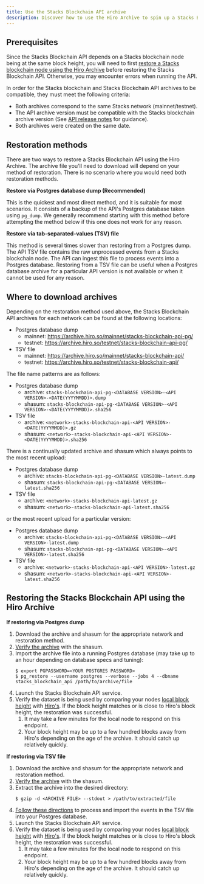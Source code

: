 ```yaml
---
title: Use the Stacks Blockchain API archive
description: Discover how to use the Hiro Archive to spin up a Stacks Blockchain API.
---
```


## Prerequisites

Since the Stacks Blockchain API depends on a Stacks blockchain node being at the same block height, you will need to first [restore a Stacks blockchain node using the Hiro Archive](/resources/archive/stacks-blockchain) before restoring the Stacks Blockchain API. Otherwise, you may encounter errors when running the API.

In order for the Stacks blockchain and Stacks Blockchain API archives to be compatible, they must meet the following criteria:

- Both archives correspond to the same Stacks network (mainnet/testnet).
- The API archive version must be compatible with the Stacks blockchain archive version (See [API release notes](https://github.com/hirosystems/stacks-blockchain-api/releases) for guidance).
- Both archives were created on the same date.

## Restoration methods

There are two ways to restore a Stacks Blockchain API using the Hiro Archive. The archive file you'll need to download will depend on your method of restoration. There is no scenario where you would need both restoration methods.

**Restore via Postgres database dump (Recommended)**

This is the quickest and most direct method, and it is suitable for most scenarios. It consists of a backup of the API's Postgres database taken using `pg_dump`. We generally recommend starting with this method before attempting the method below if this one does not work for any reason.

**Restore via tab-separated-values (TSV) file**

This method is several times slower than restoring from a Postgres dump. The API TSV file contains the raw unprocessed events from a Stacks blockchain node. The API can ingest this file to process events into a Postgres database.
Restoring from a TSV file can be useful when a Postgres database archive for a particular API version is not available or when it cannot be used for any reason.

## Where to download archives

Depending on the restoration method used above, the Stacks Blockchain API archives for each network can be found at the following locations:

- Postgres database dump
  - mainnet: https://archive.hiro.so/mainnet/stacks-blockchain-api-pg/
  - testnet: https://archive.hiro.so/testnet/stacks-blockchain-api-pg/
- TSV file
  - mainnet: https://archive.hiro.so/mainnet/stacks-blockchain-api/
  - testnet: https://archive.hiro.so/testnet/stacks-blockchain-api/

The file name patterns are as follows:

- Postgres database dump
  - archive: `stacks-blockchain-api-pg-<DATABASE VERSION>-<API VERSION>-<DATE(YYYYMMDD)>.dump`
  - shasum: `stacks-blockchain-api-pg-<DATABASE VERSION>-<API VERSION>-<DATE(YYYYMMDD)>.sha256`
- TSV file
  - archive: `<network>-stacks-blockchain-api-<API VERSION>-<DATE(YYYYMMDD)>.gz`
  - shasum: `<network>-stacks-blockchain-api-<API VERSION>-<DATE(YYYYMMDD)>.sha256`

There is a continually updated archive and shasum which always points to the most recent upload:

- Postgres database dump
  - archive: `stacks-blockchain-api-pg-<DATABASE VERSION>-latest.dump`
  - shasum: `stacks-blockchain-api-pg-<DATABASE VERSION>-latest.sha256`
- TSV file
  - archive: `<network>-stacks-blockchain-api-latest.gz`
  - shasum: `<network>-stacks-blockchain-api-latest.sha256`

or the most recent upload for a particular version:

- Postgres database dump
  - archive: `stacks-blockchain-api-pg-<DATABASE VERSION>-<API VERSION>-latest.dump`
  - shasum: `stacks-blockchain-api-pg-<DATABASE VERSION>-<API VERSION>-latest.sha256`
- TSV file
  - archive: `<network>-stacks-blockchain-api-<API VERSION>-latest.gz`
  - shasum: `<network>-stacks-blockchain-api-<API VERSION>-latest.sha256`

## Restoring the Stacks Blockchain API using the Hiro Archive

**If restoring via Postgres dump**

1. Download the archive and shasum for the appropriate network and restoration method.
1. [Verify the archive](/resources/archive/verify-archive-data) with the shasum.
1. Import the archive file into a running Postgres database (may take up to an hour depending on database specs and tuning):
   ```terminal
   $ export PGPASSWORD=<YOUR POSTGRES PASSWORD>
   $ pg_restore --username postgres --verbose --jobs 4 --dbname stacks_blockchain_api /path/to/archive/file
   ```
1. Launch the Stacks Blockchain API service.
1. Verify the dataset is being used by comparing your nodes [local block height](http://localhost:3999/extended/v1/status) with [Hiro's](https://api.hiro.so/extended/v1/status). If the block height matches or is close to Hiro's block height, the restoration was successful.
   1. It may take a few minutes for the local node to respond on this endpoint.
   1. Your block height may be up to a few hundred blocks away from Hiro's depending on the age of the archive. It should catch up relatively quickly.

**If restoring via TSV file**

1. Download the archive and shasum for the appropriate network and restoration method.
1. [Verify the archive](/resources/archive/verify-archive-data) with the shasum.
1. Extract the archive into the desired directory:
   ```terminal
   $ gzip -d <ARCHIVE FILE> --stdout > /path/to/extracted/file
   ```
1. [Follow these directions](https://github.com/hirosystems/stacks-blockchain-api#export-and-import) to process and import the events in the TSV file into your Postgres database.
1. Launch the Stacks Blockchain API service.
1. Verify the dataset is being used by comparing your nodes [local block height](http://localhost:3999/extended/v1/status) with [Hiro's](https://api.hiro.so/extended/v1/status). If the block height matches or is close to Hiro's block height, the restoration was successful.
   1. It may take a few minutes for the local node to respond on this endpoint.
   1. Your block height may be up to a few hundred blocks away from Hiro's depending on the age of the archive. It should catch up relatively quickly.
